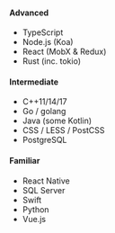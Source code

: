 <div class="list">

#### Advanced
- TypeScript
- Node.js (Koa)
- React (MobX & Redux)
- Rust (inc. tokio)

</div>
<div class="list">

#### Intermediate
- C++11/14/17
- Go / golang
- Java (some Kotlin)
- CSS / LESS / PostCSS
- PostgreSQL

</div>
<div class="list">

#### Familiar
- React Native
- SQL Server
- Swift
- Python
- Vue.js

</div>
